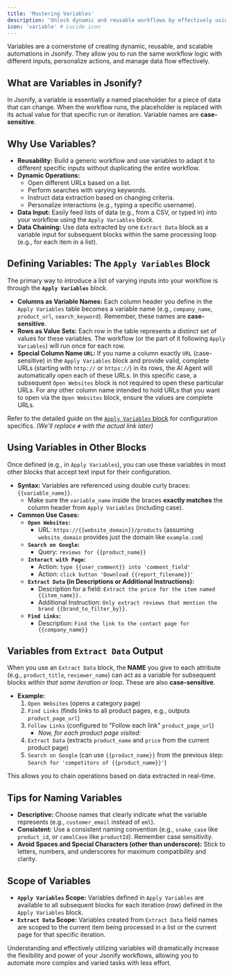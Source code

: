 ```yaml
---
title: 'Mastering Variables'
description: 'Unlock dynamic and reusable workflows by effectively using variables in Jsonify.'
icon: 'variable' # Lucide icon
---
```


Variables are a cornerstone of creating dynamic, reusable, and scalable automations in Jsonify. They allow you to run the same workflow logic with different inputs, personalize actions, and manage data flow effectively.

## What are Variables in Jsonify?

In Jsonify, a variable is essentially a named placeholder for a piece of data that can change. When the workflow runs, the placeholder is replaced with its actual value for that specific run or iteration. Variable names are **case-sensitive**.

## Why Use Variables?

* **Reusability:** Build a generic workflow and use variables to adapt it to different specific inputs without duplicating the entire workflow.
* **Dynamic Operations:**
    * Open different URLs based on a list.
    * Perform searches with varying keywords.
    * Instruct data extraction based on changing criteria.
    * Personalize interactions (e.g., typing a specific username).
* **Data Input:** Easily feed lists of data (e.g., from a CSV, or typed in) into your workflow using the `Apply Variables` block.
* **Data Chaining:** Use data extracted by one `Extract Data` block as a variable input for subsequent blocks within the same processing loop (e.g., for each item in a list).

## Defining Variables: The `Apply Variables` Block

The primary way to introduce a list of varying inputs into your workflow is through the **`Apply Variables`** block.

* **Columns as Variable Names:** Each column header you define in the `Apply Variables` table becomes a variable name (e.g., `company_name`, `product_url`, `search_keyword`). Remember, these names are **case-sensitive**.
* **Rows as Value Sets:** Each row in the table represents a distinct set of values for these variables. The workflow (or the part of it following `Apply Variables`) will run once for each row.
* **Special Column Name `URL`:** If you name a column exactly `URL` (case-sensitive) in the `Apply Variables` block and provide valid, complete URLs (starting with `http://` or `https://`) in its rows, the AI Agent will automatically open each of these URLs. In this specific case, a subsequent `Open Websites` block is not required to open these particular URLs. For any other column name intended to hold URLs that you want to open via the `Open Websites` block, ensure the values are complete URLs.

Refer to the detailed guide on the [`Apply Variables` block](#) for configuration specifics. *(We'll replace `#` with the actual link later)*

## Using Variables in Other Blocks

Once defined (e.g., in `Apply Variables`), you can use these variables in most other blocks that accept text input for their configuration.

* **Syntax:** Variables are referenced using double curly braces: `{{variable_name}}`.
  * Make sure the `variable_name` inside the braces **exactly matches** the column header from `Apply Variables` (including case).
* **Common Use Cases:**
    * **`Open Websites`:**
        * URL: `https://{{website_domain}}/products` (assuming `website_domain` provides just the domain like `example.com`)       
    * **`Search on Google`:**
        * Query: `reviews for {{product_name}}`
    * **`Interact with Page`:**
        * Action: `type {{user_comment}} into 'comment_field'`
        * Action: `click button 'Download {{report_filename}}'`
    * **`Extract Data` (in Descriptions or Additional Instructions):**
        * Description for a field: `Extract the price for the item named {{item_name}}.`
        * Additional Instruction: `Only extract reviews that mention the brand {{brand_to_filter_by}}.`
    * **`Find Links`:**
        * Description: `Find the link to the contact page for {{company_name}}`

## Variables from `Extract Data` Output

When you use an `Extract Data` block, the **NAME** you give to each attribute (e.g., `product_title`, `reviewer_name`) can act as a variable for subsequent blocks *within that same iteration or loop*. These are also **case-sensitive**.

* **Example:**
  1. `Open Websites` (opens a category page)
  2. `Find Links` (finds links to all product pages, e.g., outputs `product_page_url`)
  3. `Follow Links` (configured to "Follow each link" `product_page_url`)
     * *Now, for each product page visited:*
  4. `Extract Data` (extracts `product_name` and `price` from the current product page)
  5. `Search on Google` (can use `{{product_name}}` from the previous step: `Search for 'competitors of {{product_name}}'`)

This allows you to chain operations based on data extracted in real-time.

## Tips for Naming Variables

* **Descriptive:** Choose names that clearly indicate what the variable represents (e.g., `customer_email` instead of `eml`).
* **Consistent:** Use a consistent naming convention (e.g., `snake_case` like `product_id`, or `camelCase` like `productId`). Remember case sensitivity.
* **Avoid Spaces and Special Characters (other than underscore):** Stick to letters, numbers, and underscores for maximum compatibility and clarity.

## Scope of Variables

* **`Apply Variables` Scope:** Variables defined in `Apply Variables` are available to all subsequent blocks for each iteration (row) defined in the `Apply Variables` block.
* **`Extract Data` Scope:** Variables created from `Extract Data` field names are scoped to the current item being processed in a list or the current page for that specific iteration.

Understanding and effectively utilizing variables will dramatically increase the flexibility and power of your Jsonify workflows, allowing you to automate more complex and varied tasks with less effort.